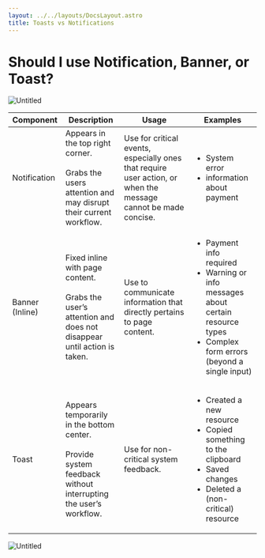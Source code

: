 ```yaml
---
layout: ../../layouts/DocsLayout.astro
title: Toasts vs Notifications
---
```

# Should I use Notification, Banner, or Toast?

![Untitled](/toasts-vs-notifications/toasts-vs-notifications-flowchart.jpg)

| Component   | Description | Usage | Examples |
| -------- | ------- | -------- | ------- |
| Notification  | Appears in the top right corner. <br/><br/> Grabs the users attention and may disrupt their current workflow. | Use for critical events, especially ones that require user action, or when the message cannot be made concise. |<ul><li>System error</li><li>information about payment</li></ul> |
| Banner (Inline) | Fixed inline with page content. <br/><br/> Grabs the user’s attention and does not disappear until action is taken. | Use to communicate information that directly pertains to page content. | <ul><li>Payment info required</li><li>Warning or info messages about certain resource types</li><li>Complex form errors (beyond a single input)</li></ul>  |
| Toast | Appears temporarily in the bottom center. <br/><br/> Provide system feedback without interrupting the user’s workflow. | Use for non-critical system feedback. | <ul><li>Created a new resource</li><li>Copied something to the clipboard </li><li>Saved changes</li><li>Deleted a (non-critical) resource</li></ul>  |


![Untitled](/toasts-vs-notifications/notification-banner-toast-thumbnails.png)